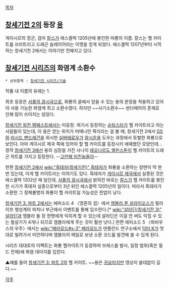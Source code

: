 [[목차]]
== [[창세기전 2]]의 등장 [[용]] ==
게이시르의 장군, 검마 [[칼스]]가 에스겔력 1205년에 봉인한 마룡의 이름. 칼스는 헬 카이트를 쓰러트리고 드래곤 슬레이어라는 이명을 얻게 되었다. 에스겔력 1207년부터 시작하는 창세기전 2에서는 이야기만 전해지고 있다.

== [[창세기전 시리즈]]의 화염계 소환수 ==
 * 상위항목 : [[창세기전 시리즈/기술]]

작품 내 이름의 유래는 1.

최초 등장은 [[서풍의 광시곡]]으로, 화룡의 굴에서 얻을 수 있는 용의 문장을 착용하고 있어야 사용 가능한 화염계 최고 소환수였다. 하지만 ~~사기소환수~~ 썬더메어의 존재로 인해 많이 쓰이지는 않았다.

[[창세기전 외전 템페스트]]에서는 미등장. 여기서 등장하는 [[슈팅스타]]가 헬 카이트라고 아는 사람들이 있는데, 이 용은 얻는 위치가 머매니안 쪽이라는 걸 볼 때, 창세기전 2에서 [[GS]]와 [[라시드 팬드래건]]을 위시한 [[실버애로우]]가 [[알시온]]을 도우는 과정에서 토벌한 화룡으로 보인다. 아마 게이시르 제국 쪽에 있어야 할 헬 카이트를 등장시키 애매했던 모양인데... 정작 [[창세기전 3]]에선 용의 심장을 가진 사나이 [[레오나르도 엘핀스톤]]이 헬 카이트의 드래곤 하트를 가지고 등장한다. --[[고만해 미친놈들아]]--

한편 [[창세기전 2]]에서 [[wiki:"흑태자(창세기전)" 흑태자]]가 화룡을 소환하는 장면이 딱 한 번 있는데, 이게 헬 카이트라는 이야기도 있다. 흑태자가 [[게이시르 제국]]에서 실종된 것은 에스겔력 1202년 때 일인데, [[서풍의 광시곡]]에서 밝혀진 바로는 [[칼스]]가 헬 카이트를 봉인한 시기가 흑태자 실종으로부터 3년 뒤인 에스겔력 1205년의 일이다. 따라서 흑태자가 소환한 그 정체불명의 화룡이 헬 카이트일 가능성은 한없이 낮다.

[[창세기전 3: 파트 2]]에서는 에피소드 4 〈영혼의 검〉에서 [[엠블라 폰 프라이오스]]가 필라이프 행성계의 파치나 부근에서 이벤트를 통해 입수한다.[* [[wiki:"살라딘(창세기전 3)" 살라딘]]과 엠블라 둘 장 한명에게 익히게 할 수 있는데 살라딘은 이걸 안 써도 익힐 수 있는 필살기가 4개나 되므로 엠블라에게 주는 것이 훨씬 낫다.] 한편 에피소드 5 〈뫼비우스의 우주〉에서는 [[wiki:"베라모드#s-3" 베라모드]]가 덴플린드 연구소에서 [[닥터 K]]가 멋대로 빌려가서 미안하다며 엠블라의 메일로 보낸 소환 코드를 발견해 쓸 수 있게 된다.

시리즈 대대로의 이펙트는 화룡 헬카이트가 등장하여 브레스를 발사, 일정 범위(혹은 필드 전체)에 화염 데미지를 입힌다.

{{{#!html
<object id='mgoonPlayer' classid='clsid:D27CDB6E-AE6D-11cf-96B8-444553540000' width='500' height='423' align='middle'><param name='allowScriptAccess' value='always' /><param name='allowFullScreen' value='true' /><param name='movie' value='http://play.mgoon.com/Video/V714276@0' /><param name='quality' value='high' /><param name='bgcolor' value='#000000' /><embed src='http://play.mgoon.com/Video/V714276@0' classid='clsid:D27CDB6E-AE6D-11cf-96B8-444553540000' quality='high' bgcolor='#000000' width='500' height='423' name='mgoonPlayer' align='middle' allowScriptAccess='always' allowFullScreen='true' type='application/x-shockwave-flash' /></object>}}}
▲예를 들어 [[창세기전 3: 파트 2]]의 헬 카이트. ~~용은 [[귀요미]]지만 영상이 쓸데없이 길다.~~

[[각주]]
